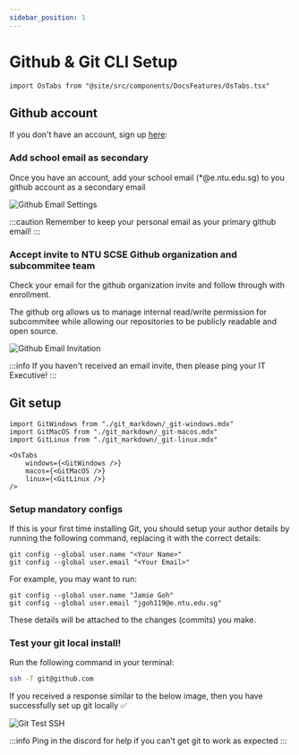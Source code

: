 ```yaml
---
sidebar_position: 1
---
```


# Github & Git CLI Setup

```mdx-code-block
import OsTabs from "@site/src/components/DocsFeatures/OsTabs.tsx"
```

## Github account

If you don't have an account, sign up [here](https://github.com):

### Add school email as secondary

Once you have an account, add your school email (*@e.ntu.edu.sg) to you
github account as a secondary email

![Github Email Settings](./img/github_email_settings.png)

:::caution
Remember to keep your personal email as your primary github email!
:::

### Accept invite to NTU SCSE Github organization and subcommitee team

Check your email for the github organization invite and follow through with enrollment.

The github org allows us to manage internal read/write permission for subcommitee while allowing our
repositories to be publicly readable and open source.

![Github Email Invitation](./img/github_email_invitation.png)


:::info
If you haven't received an email invite, then please ping your IT Executive!
:::

## Git setup

```mdx-code-block
import GitWindows from "./git_markdown/_git-windows.mdx"
import GitMacOS from "./git_markdown/_git-macos.mdx"
import GitLinux from "./git_markdown/_git-linux.mdx"

<OsTabs
    windows={<GitWindows />}
    macos={<GitMacOS />}
    linux={<GitLinux />}
/>
```

### Setup mandatory configs

If this is your first time installing Git, you should setup your author details
by running the following command, replacing it with the correct details:
```
git config --global user.name "<Your Name>"
git config --global user.email "<Your Email>"
```

For example, you may want to run:
```
git config --global user.name "Jamie Goh"
git config --global user.email "jgoh119@e.ntu.edu.sg"
```

These details will be attached to the changes (commits) you make.

### Test your git local install!

Run the following command in your terminal:

```bash
ssh -T git@github.com
```

If you received a response similar to the below image, then you have successfully set up git locally ✅

![Git Test SSH](./img/git_test_ssh.png)

:::info
Ping in the discord for help if you can't get git to work as expected
:::
